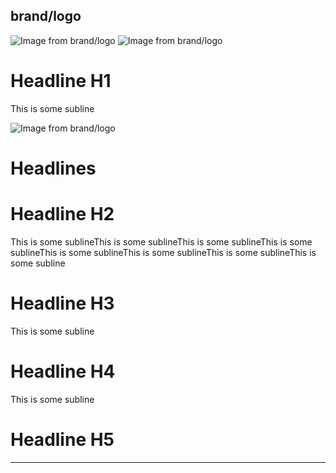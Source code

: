 ## brand/logo

<Image src="/images/brand/logo-image-0.png" width={169} height={151.89874267578125} alt="Image from brand/logo" />

<Image src="/images/brand/logo-image-1.png" width={169} height={151.89874267578125} alt="Image from brand/logo" />

# Headline H1

This is some subline

<Image src="/images/brand/logo-image-2.png" width={169} height={151.89874267578125} alt="Image from brand/logo" />

# Headlines

# Headline H2

This is some sublineThis is some sublineThis is some sublineThis is some sublineThis is some sublineThis is some sublineThis is some sublineThis is some subline

# Headline H3

This is some subline

# Headline H4

This is some subline

# Headline H5

---

